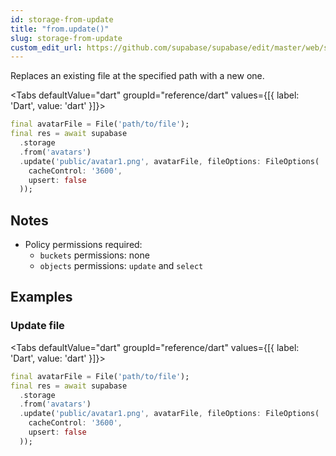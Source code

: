 ```yaml
---
id: storage-from-update
title: "from.update()"
slug: storage-from-update
custom_edit_url: https://github.com/supabase/supabase/edit/master/web/spec/dart.yml
---
```



Replaces an existing file at the specified path with a new one.


<Tabs
  defaultValue="dart"
  groupId="reference/dart"
  values={[{ label: 'Dart', value: 'dart' }]}>

<TabItem value="dart">

```dart
final avatarFile = File('path/to/file');
final res = await supabase
  .storage
  .from('avatars')
  .update('public/avatar1.png', avatarFile, fileOptions: FileOptions(
    cacheControl: '3600',
    upsert: false
  ));
```


</TabItem>

</Tabs>





## Notes

- Policy permissions required:
  - `buckets` permissions: none 
  - `objects` permissions: `update` and `select`










## Examples

### Update file



<Tabs
  defaultValue="dart"
  groupId="reference/dart"
  values={[{ label: 'Dart', value: 'dart' }]}>

<TabItem value="dart">

```dart
final avatarFile = File('path/to/file');
final res = await supabase
  .storage
  .from('avatars')
  .update('public/avatar1.png', avatarFile, fileOptions: FileOptions(
    cacheControl: '3600',
    upsert: false
  ));
```


</TabItem>

</Tabs>